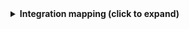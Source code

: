 <details>
<summary><b>Integration mapping (click to expand)</b></summary>

```yaml showLineNumbers
resources:
  - kind: release
    selector:
      query: 'true'
    port:
      entity:
        mappings:
          identifier: .projectReference.id + "-" + (.id | tostring) | gsub(" "; "")
          title: .name
          blueprint: '"release"'
          properties:
            status: .status
            reason: .reason
            createdDate: .createdOn
            modifiedDate: .modifiedOn
            createdBy: .createdBy.uniqueName
            modifiedBy: .modifiedBy.uniqueName
            definitionName: .releaseDefinition.name
            link: ._links.web.href | gsub("_release?releaseId="; "")
          relations:
            project: .projectReference.id | gsub(" "; "")


```

</details>
